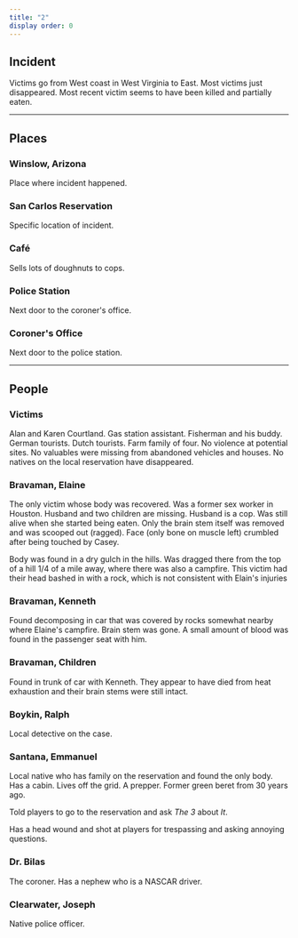 ```yaml
---
title: "2"
display order: 0
---
```


## Incident

Victims go from West coast in West Virginia to East. Most victims just disappeared. Most recent victim seems to have been killed and partially eaten.

---

## Places

### Winslow, Arizona

Place where incident happened.

### San Carlos Reservation
Specific location of incident.

### Café

Sells lots of doughnuts to cops.

### Police Station

Next door to the coroner's office.

### Coroner's Office

Next door to the police station.

---

## People

### Victims

Alan and Karen Courtland. Gas station assistant. Fisherman and his buddy. German tourists. Dutch tourists. Farm family of four. No violence at potential sites. No valuables were missing from abandoned vehicles and houses. No natives on the local reservation have disappeared.

### Bravaman, Elaine

The only victim whose body was recovered. Was a former sex worker in Houston. Husband and two children are missing. Husband is a cop. Was still alive when she started being eaten. Only the brain stem itself was removed and was scooped out (ragged). Face (only bone on muscle left) crumbled after being touched by Casey.

Body was found in a dry gulch in the hills. Was dragged there from the top of a hill 1/4 of a mile away, where there was also a campfire. This victim had their head bashed in with a rock, which is not consistent with Elain's injuries

### Bravaman, Kenneth

Found decomposing in car that was covered by rocks somewhat nearby where Elaine's campfire. Brain stem was gone. A small amount of blood was found in the passenger seat with him.

### Bravaman, Children

Found in trunk of car with Kenneth. They appear to have died from heat exhaustion and their brain stems were still intact.

### Boykin, Ralph

Local detective on the case.

### Santana, Emmanuel

Local native who has family on the reservation and found the only body. Has a cabin. Lives off the grid. A prepper. Former green beret from 30 years ago.

Told players to go to the reservation and ask _The 3_ about _It_.

Has a head wound and shot at players for trespassing and asking annoying questions.

### Dr. Bilas

The coroner. Has a nephew who is a NASCAR driver.

### Clearwater, Joseph

Native police officer.
